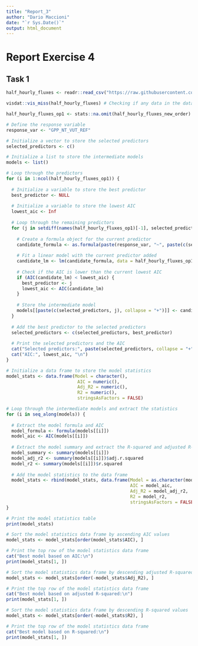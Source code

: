 ```yaml
---
title: "Report_3"
author: "Dario Maccioni"
date: "`r Sys.Date()`"
output: html_document
---
```


# Report Exercise 4

## Task 1

```r
half_hourly_fluxes <- readr::read_csv("https://raw.githubusercontent.com/geco-bern/agds/main/data/df_for_stepwise_regression.csv") # Loading the dataset (.csv) into R and creating a table
```

```r
visdat::vis_miss(half_hourly_fluxes) # Checking if any data in the dataset is missing
```

```r
half_hourly_fluxes_op1 <- stats::na.omit(half_hourly_fluxes_new_order)
```


```r
# Define the response variable
response_var <- "GPP_NT_VUT_REF"

# Initialize a vector to store the selected predictors
selected_predictors <- c()

# Initialize a list to store the intermediate models
models <- list()

# Loop through the predictors
for (i in 1:ncol(half_hourly_fluxes_op1)) {
  
  # Initialize a variable to store the best predictor
  best_predictor <- NULL
  
  # Initialize a variable to store the lowest AIC
  lowest_aic <- Inf
  
  # Loop through the remaining predictors
  for (j in setdiff(names(half_hourly_fluxes_op1)[-1], selected_predictors)) {
    
    # Create a formula object for the current predictor
    candidate_formula <- as.formula(paste(response_var, "~", paste(c(selected_predictors, j), collapse = "+")))
    
    # Fit a linear model with the current predictor added
    candidate_lm <- lm(candidate_formula, data = half_hourly_fluxes_op1)
    
    # Check if the AIC is lower than the current lowest AIC
    if (AIC(candidate_lm) < lowest_aic) {
      best_predictor <- j
      lowest_aic <- AIC(candidate_lm)
    }
    
    # Store the intermediate model
    models[[paste(c(selected_predictors, j), collapse = "+")]] <- candidate_lm
  }
  
  # Add the best predictor to the selected predictors
  selected_predictors <- c(selected_predictors, best_predictor)
  
  # Print the selected predictors and the AIC
  cat("Selected predictors:", paste(selected_predictors, collapse = "+"), "\n")
  cat("AIC:", lowest_aic, "\n")
}

# Initialize a data frame to store the model statistics
model_stats <- data.frame(Model = character(),
                           AIC = numeric(),
                           Adj_R2 = numeric(),
                           R2 = numeric(),
                           stringsAsFactors = FALSE)

# Loop through the intermediate models and extract the statistics
for (i in seq_along(models)) {
  
  # Extract the model formula and AIC
  model_formula <- formula(models[[i]])
  model_aic <- AIC(models[[i]])
  
  # Extract the model summary and extract the R-squared and adjusted R-squared
  model_summary <- summary(models[[i]])
  model_adj_r2 <- summary(models[[i]])$adj.r.squared
  model_r2 <- summary(models[[i]])$r.squared
  
  # Add the model statistics to the data frame
  model_stats <- rbind(model_stats, data.frame(Model = as.character(model_formula),
                                               AIC = model_aic,
                                               Adj_R2 = model_adj_r2,
                                               R2 = model_r2,
                                               stringsAsFactors = FALSE))
}

# Print the model statistics table
print(model_stats)

# Sort the model statistics data frame by ascending AIC values
model_stats <- model_stats[order(model_stats$AIC), ]

# Print the top row of the model statistics data frame
cat("Best model based on AIC:\n")
print(model_stats[1, ])

# Sort the model statistics data frame by descending adjusted R-squared values
model_stats <- model_stats[order(-model_stats$Adj_R2), ]

# Print the top row of the model statistics data frame
cat("Best model based on adjusted R-squared:\n")
print(model_stats[1, ])

# Sort the model statistics data frame by descending R-squared values
model_stats <- model_stats[order(-model_stats$R2), ]

# Print the top row of the model statistics data frame
cat("Best model based on R-squared:\n")
print(model_stats[1, ])

```

